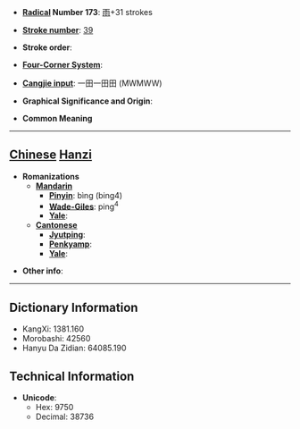 * '''[[Wiktionary:Chinese radical index| Radical]] Number 173''': [[Wiktionary:Chinese radical index 雨|雨]]+31 strokes

* '''[[Wiktionary:Chinese total strokes index|Stroke number]]''': [[Wiktionary:Chinese total strokes index 39|39]]

* '''Stroke order''': 

* '''[[Wiktionary:Chinese four corner index|Four-Corner System]]''': 

* '''[[Wiktionary:Chinese Cangjie index|Cangjie input]]''': 一田一田田 (MWMWW)

* '''Graphical Significance and Origin''': 

* '''Common Meaning'''

----

== [[Chinese]] [[Hanzi]] ==

* '''Romanizations'''
** '''[[Mandarin]]'''
*** '''[[Pinyin]]''': bìng (bing4)
*** '''[[Wade-Giles]]''': ping<sup>4</sup>
*** '''[[Yale]]''': 
** '''[[Cantonese]]'''
*** '''[[Jyutping]]''':
*** '''[[Penkyamp]]''': 
*** '''[[Yale]]''': 

* '''Other info''': 

----

== Dictionary Information ==

* KangXi: 1381.160
* Morobashi: 42560
* Hanyu Da Zidian: 64085.190

== Technical Information ==

* '''Unicode''':
** Hex: 9750
** Decimal: 38736